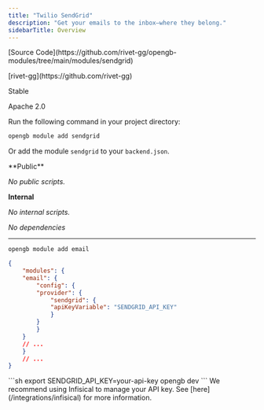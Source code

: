 ```yaml
---
title: "Twilio SendGrid"
description: "Get your emails to the inbox—where they belong."
sidebarTitle: Overview
---
```



<Tabs>
<Tab title="Metadata">

<p>
  <span style={{ display: 'inline-block', width: '26px' }}><Icon icon="git-alt"/></span>
  <span>[Source Code](https://github.com/rivet-gg/opengb-modules/tree/main/modules/sendgrid)</span>
</p>



<p>
  <span style={{ display: 'inline-block', width: '26px' }}><Icon icon="user"/></span>
  <span>[rivet-gg](https://github.com/rivet-gg)</span>
</p>



<p>
  <span style={{ display: 'inline-block', width: '26px' }}><Icon icon="square-info"/></span>
  <span>Stable</span>
</p>



<p>
  <span style={{ display: 'inline-block', width: '26px' }}><Icon icon="file-certificate"/></span>
  <span>Apache 2.0</span>
</p>





</Tab>

<Tab title="Install">
Run the following command in your project directory:

```bash
opengb module add sendgrid
```

Or add the module `sendgrid` to your `backend.json`.
</Tab>

<Tab title="0 Scripts">
**Public**

_No public scripts._

**Internal** 

_No internal scripts._
</Tab>



<Tab title="0 Dependencies">

_No dependencies_

</Tab>
</Tabs>

---


<Steps>
<Step title="Add email module">

```sh
opengb module add email
```

</Step>
<Step title="Configure API key">

```json backend.json
{
    "modules": {
    "email": {
        "config": {
        "provider": {
            "sendgrid": {
            "apiKeyVariable": "SENDGRID_API_KEY"
            }
        }
        }
    }
    // ...
    }
    // ...
}
```

</Step>
<Step title="Run with env var">
```sh
export SENDGRID_API_KEY=your-api-key
opengb dev
```

<Tip>
    We recommend using Infisical to manage your API key. See [here](/integrations/infisical) for more information.
</Tip>
</Step>
</Steps>

